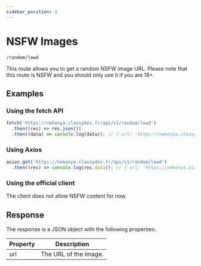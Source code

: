 ```yaml
---
sidebar_position: 3
---
```


# NSFW Images

```
/random/lewd
```

This route allows you to get a random NSFW image URL. Please note that this route is NSFW and you should only use it if you are 18+.

## Examples

### Using the fetch API

```js
fetch('https://nekonya.classydev.fr/api/v1/random/lewd')
  .then((res) => res.json())
  .then((data) => console.log(data)); // { url: 'https://nekonya.classydev.fr/images/lewds/...' }
```

### Using Axios

```js
axios.get('https://nekonya.classydev.fr/api/v1/random/lewd')
  .then((res) => console.log(res.data)); // { url: 'https://nekonya.classydev.fr/images/lewds/...' }
```

### Using the official client

The client does not allow NSFW content for now.

## Response

The response is a JSON object with the following properties:

| Property | Description |
| -------- | ----------- |
| url | The URL of the image. |
